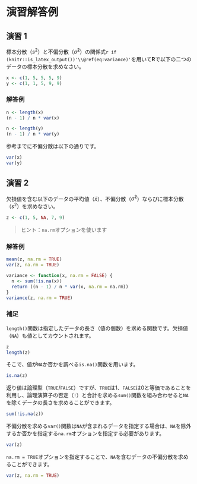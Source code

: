 # 演習解答例

## 演習 1 {.unnumbered}
標本分散（$s^2$）と不偏分散（$\hat{\sigma}^2$）の関係式`r if (knitr::is_latex_output())'\\@ref(eq:variance)'`を用いて**R**で以下の二つのデータの標本分散を求めなさい。

```r
x <- c(1, 5, 5, 5, 9)
y <- c(1, 1, 5, 9, 9)
```


### 解答例 {.unnumbered}
```r
n <- length(x)
(n - 1) / n * var(x)
```

```r
n <- length(y)
(n - 1) / n * var(y)
```

参考までに不偏分散は以下の通りです。
```r
var(x)
var(y)
```



## 演習 2 {.unnumbered}
欠損値を含む以下のデータの平均値（$\bar{x}$）、不偏分散（$\hat{\sigma}^2$）ならびに標本分散（$s^2$）を求めなさい。

```r
z <- c(1, 5, NA, 7, 9)
```

> ヒント：`na.rm`オプションを使います


### 解答例 {.unnumbered}
```r
mean(z, na.rm = TRUE)
var(z, na.rm = TRUE)

variance <- function(x, na.rm = FALSE) {
  n <- sum(!is.na(x))
  return ((n - 1) / n * var(x, na.rm = na.rm))
}
variance(z, na.rm = TRUE)
```


### 補足 {.unnumbered}
`length()`関数は指定したデータの長さ（値の個数）を求める関数です。欠損値（`NA`）も値としてカウントされます。
```r
z
length(z)
```

そこで、値が`NA`か否かを調べる`is.na()`関数を用います。

```r
is.na(z)
```

返り値は論理型（`TRUE`/`FALSE`）ですが、`TRUE`は$1$、`FALSE`は$0$と等価であることを利用し、論理演算子の否定（`!`）と合計を求める`sum()`関数を組み合わせると`NA`を除くデータの長さを求めることができます。

```r
sum(!is.na(z))
```

不偏分散を求める`var()`関数は`NA`が含まれるデータを指定する場合は、`NA`を除外するか否かを指定する`na.rm`オプションを指定する必要があります。

```r
var(z)
```

`na.rm = TRUE`オプションを指定することで、`NA`を含むデータの不偏分散を求めることができます。

```r
var(z, na.rm = TRUE)
```

